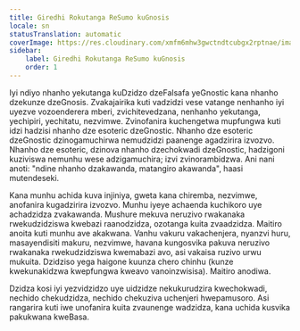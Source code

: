 ```yaml
---
title: Giredhi Rokutanga ReSumo kuGnosis
locale: sn
statusTranslation: automatic
coverImage: https://res.cloudinary.com/xmfm6mhw3gwctndtcubgx2rptnae/image/upload/v1741354450/small_cover_introduccion_a_la_gnosis_57a3fc8d72.webp
sidebar:
    label: Giredhi Rokutanga ReSumo kuGnosis
    order: 1
---
```

Iyi ndiyo nhanho yekutanga kuDzidzo dzeFalsafa yeGnostic kana nhanho dzekunze dzeGnosis. Zvakajairika kuti vadzidzi vese vatange nenhanho iyi uyezve vozoenderera mberi, zvichitevedzana, nenhanho yekutanga, yechipiri, yechitatu, nezvimwe. Zvinofanira kuchengetwa mupfungwa kuti idzi hadzisi nhanho dze esoteric dzeGnostic. Nhanho dze esoteric dzeGnostic dzinogamuchirwa nemudzidzi paanenge agadzirira izvozvo. Nhanho dze esoteric, dzinova nhanho dzechokwadi dzeGnostic, hadzigoni kuziviswa nemunhu wese adzigamuchira; izvi zvinorambidzwa. Ani nani anoti: "ndine nhanho dzakawanda, matangiro akawanda", haasi mutendeseki.

Kana munhu achida kuva injiniya, gweta kana chiremba, nezvimwe, anofanira kugadzirira izvozvo. Munhu iyeye achaenda kuchikoro uye achadzidza zvakawanda. Mushure mekuva neruzivo rwakanaka rwekudzidziswa kwebazi raanodzidza, ozotanga kuita zvaadzidza. Maitiro anoita kuti munhu ave akakwana. Vanhu vakuru vakachenjera, nyanzvi huru, masayendisiti makuru, nezvimwe, havana kungosvika pakuva neruzivo rwakanaka rwekudzidziswa kwemabazi avo, asi vakaisa ruzivo urwu mukuita. Dzidziso yega haigone kuunza chero chinhu (kunze kwekunakidzwa kwepfungwa kweavo vanoinzwisisa). Maitiro anodiwa.

Dzidza kosi iyi yezvidzidzo uye uidzidze nekukurudzira kwechokwadi, nechido chekudzidza, nechido chekuziva uchenjeri hwepamusoro. Asi rangarira kuti iwe unofanira kuita zvaunenge wadzidza, kana uchida kusvika pakukwana kweBasa.
